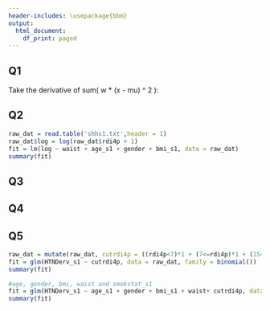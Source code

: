 ```yaml
---
header-includes: \usepackage{bbm}
output:
  html_document:
    df_print: paged
---
```


## Q1

Take the derivative of sum( w * (x - mu) ^ 2 ):
\begin{align}
10 * \mu - 2*w*x &= 0 \nonumber \\
\mu &= 1.77
\end{align}

## Q2

```r
raw_dat = read.table('shhs1.txt',header = 1)
raw_dat$log = log(raw_dat$rdi4p + 1)
fit = lm(log ~ waist + age_s1 + gender + bmi_s1, data = raw_dat)
summary(fit)
```

## Q3

\begin{align}
log(rdi4p + 1) &= 0.007058*waist + 0.019982*age + 0.517821*gender + 0.063068*bmi \nonumber \\
log(rdi4p + 1) &= 
\end{align}

## Q4

## Q5
```r
raw_dat = mutate(raw_dat, cutrdi4p = ((rdi4p<7)*1 + (7<=rdi4p)*1 + (15<=rdi4p)*1 + (30<=rdi4p)*1))
fit = glm(HTNDerv_s1 ~ cutrdi4p, data = raw_dat, family = binomial())
summary(fit)
```



```r
#age, gender, bmi, waist and smokstat_s1
fit = glm(HTNDerv_s1 ~ age_s1 + gender + bmi_s1 + waist+ cutrdi4p, data = raw_dat, family = binomial())
summary(fit)
```

